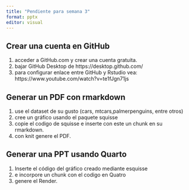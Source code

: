 ```yaml
---
title: "Pendiente para semana 3"
format: pptx
editor: visual
---
```


## Crear una cuenta en GitHub

1. acceder a GitHub.com y crear una cuenta gratuita. 
2. bajar GitHub Desktop de https://desktop.github.com/ 
3. para configurar enlace entre GitHub y Rstudio vea: https://www.youtube.com/watch?v=te1fJgn71js

## Generar un PDF con rmarkdown

1. use el dataset de su gusto (cars, mtcars,palmerpenguins, entre otros)
2. cree un gráfico usando el paquete squisse
3. copie el codigo de squisse e inserte con este un chunk en su rmarkdown.
4. con knit genere el PDF.

## Generar una PPT usando Quarto

1. Inserte el código del gráfico creado mediante esquisse
2. e incorpore un chunk con el codigo en Quatro
3. genere el Render.
